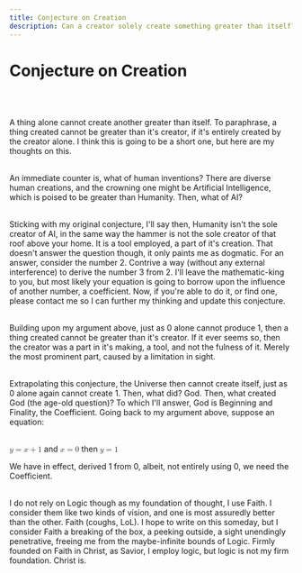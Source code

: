 ```yaml
---
title: Conjecture on Creation
description: Can a creator solely create something greater than itself?
---
```


# Conjecture on Creation
<br></br>

A thing alone cannot create another greater than itself. To paraphrase, a thing created cannot be greater than it's creator, if it's entirely created by the creator alone. I think this is going to be a short one, but here are my thoughts on this.
<br></br>

An immediate counter is, what of human inventions? There are diverse human creations, and the crowning one might be Artificial Intelligence, which is poised to be greater than Humanity. Then, what of AI?
<br></br>

Sticking with my original conjecture, I'll say then, Humanity isn't the sole creator of AI, in the same way the hammer is not the sole creator of that roof above your home. It is a tool employed, a part of it's creation. That doesn't answer the question though, it only paints me as dogmatic. For an answer, consider the number 2. Contrive a way (without any external interference) to derive the number 3 from 2. I'll leave the mathematic-king to you, but most likely your equation is going to borrow upon the influence of another number, a coefficient. Now, if you're able to do it, or find one, please contact me so I can further my thinking and update this conjecture.
<br></br>

Building upon my argument above, just as 0 alone cannot produce 1, then a thing created cannot be greater than it's creator. If it ever seems so, then the creator was a part in it's making, a tool, and not the fulness of it. Merely the most prominent part, caused by a limitation in sight.
<br></br>

Extrapolating this conjecture, the Universe then cannot create itself, just as 0 alone again cannot create 1. Then, what did? God. Then, what created God (the age-old question)? To which I'll answer, God is Beginning and Finality, the Coefficient. Going back to my argument above, suppose an equation:
<br></br>

<span>
  <math display="inline" style={{textAlign: "left"}}>
    <mi>y</mi><mo>=</mo><mi>x</mi><mo>+</mo><mn>1</mn>
  </math>
  <span> and </span>
</span>
<span>
<span>
  <math display="inline">
    <mi>x</mi>
    <mo>=</mo>
    <mn>0</mn>
  </math>
  <span> then </span>
</span>
</span>
<span>
  <math display="inline"><mi>y</mi><mo>=</mo><mn>1</mn></math>
</span>

We have in effect, derived 1 from 0, albeit, not entirely using 0, we need the Coefficient.
<br></br>

I do not rely on Logic though as my foundation of thought, I use Faith. I consider them like two kinds of vision, and one is most assuredly better than the other. Faith (coughs, LoL). I hope to write on this someday, but I consider Faith a breaking of the box, a peeking outside, a sight unendingly penetrative, freeing me from the maybe-infinite bounds of Logic. Firmly founded on Faith in Christ, as Savior, I employ logic, but logic is not my firm foundation. Christ is.
<br></br>